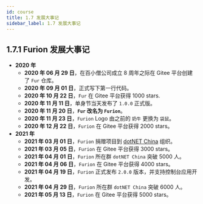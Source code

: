 ```yaml
---
id: course
title: 1.7 发展大事记
sidebar_label: 1.7 发展大事记
---
```



## 1.7.1 Furion 发展大事记

- **2020 年**
  - **2020 年 06 月 29 日**，在百小僧公司成立 8 周年之际在 Gitee 平台创建了 `Fur` 仓库。
  - **2020 年 09 月 01 日**，正式写下第一行代码。
  - **2020 年 10 月 22 日**，`Fur` 在 Gitee 平台获得 1000 stars.
  - **2020 年 11 月 11 日**，单身节当天发布了 `1.0.0` 正式版。
  - **2020 年 11 月 20 日**，**`Fur` 改名为 `Furion`**。
  - **2020 年 11 月 23 日**，`Furion` Logo 由之前的 `奶牛` 更换为 `袋鼠`。
  - **2020 年 12 月 22 日**，`Furion` 在 Gitee 平台获得 2000 stars。
- **2021 年**
  - **2021 年 03 月 01 日**，`Furion` 捐赠项目到 [dotNET China](https://gitee.com/dotnetchina) 组织。
  - **2021 年 03 月 05 日**，`Furion` 在 Gitee 平台获得 3000 stars。
  - **2021 年 04 月 01 日**，`Furion` 所在群 `dotNET China` 突破 5000 人。
  - **2021 年 04 月 06 日**，`Furion` 在 Gitee 平台获得 4000 stars。
  - **2021 年 04 月 19 日**，`Furion` 正式发布 `2.0.0` 版本，并支持控制台应用开发。
  - **2021 年 04 月 29 日**，`Furion` 所在群 `dotNET China` 突破 6000 人。
  - **2021 年 05 月 13 日**，`Furion` 在 Gitee 平台获得 5000 stars。
